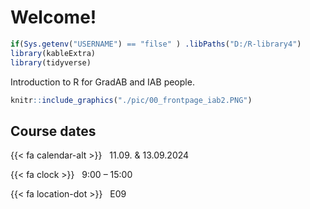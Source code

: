 # Welcome! {#index .unnumbered}

```r
if(Sys.getenv("USERNAME") == "filse" ) .libPaths("D:/R-library4") 
library(kableExtra)
library(tidyverse)
```

Introduction to R for GradAB and IAB people.

<!-- ![](./pic/00_frontpage_iab2.png){width="490"} -->


```r
knitr::include_graphics("./pic/00_frontpage_iab2.PNG")
```


## Course dates {.unnumbered}

::: {.g-col-12 .g-col-sm-6 .g-col-md-4}


{{< fa calendar-alt >}} &nbsp; 11.09. & 13.09.2024

{{< fa clock >}} &nbsp; 9:00 – 15:00 

{{< fa location-dot >}} &nbsp; E09

:::
